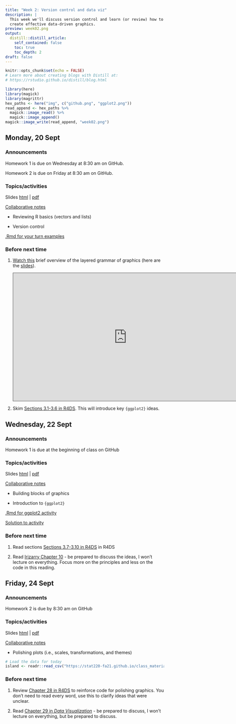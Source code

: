 ```yaml
---
title: "Week 2: Version control and data viz"
description: |
  This week we'll discuss version control and learn (or review) how to use the ggplot2 library to 
  create effective data-driven graphics.
preview: week02.png
output:
  distill::distill_article:
    self_contained: false
    toc: true
    toc_depth: 2
draft: false
---
```



```r
knitr::opts_chunk$set(echo = FALSE)
# Learn more about creating blogs with Distill at:
# https://rstudio.github.io/distill/blog.html

library(here)
library(magick)
library(magrittr)
hex_paths <- here("img", c("github.png", "ggplot2.png"))
read_append <- hex_paths %>%
  magick::image_read() %>%
  magick::image_append()
magick::image_write(read_append, "week02.png")
```

## Monday, 20 Sept


### Announcements

Homework 1 is due on Wednesday at 8:30 am on GitHub.

Homework 2 is due on Friday at 8:30 am on GitHub.

### Topics/activities

Slides [html](https://stat220-fa21.github.io/class_materials/slides/04-version-control) | [pdf](https://stat220-fa21.github.io/class_materials/slides/04-version-control.pdf)

[Collaborative notes](https://docs.google.com/document/d/1ZbbpxqUUOZ5ooJR3y5wczNY_pj0wjHL9-Nn81_edhik/edit?usp=sharing)

- Reviewing R basics (vectors and lists)

- Version control

[.Rmd for your turn examples](https://stat220-fa21.github.io/class_materials/activities/02-r-basics.Rmd)


### Before next time

1. [Watch this](https://carleton.hosted.panopto.com/Panopto/Pages/Viewer.aspx?id=6f63d31a-4fa0-4f93-8f74-ada500fde064) brief overview of the layered grammar of graphics (here are the [slides](https://stat220-fa21.github.io/class_materials/slides/03-grammar-of-graphics.pdf)).

    <iframe src="https://carleton.hosted.panopto.com/Panopto/Pages/Embed.aspx?id=6f63d31a-4fa0-4f93-8f74-ada500fde064&autoplay=false&offerviewer=true&showtitle=false&showbrand=true&captions=false&interactivity=all" height="405" width="720" style="border: 1px solid #464646;" allowfullscreen allow="autoplay"></iframe>

1. Skim [Sections 3.1-3.6 in R4DS](https://r4ds.had.co.nz/data-visualisation.html#introduction-1). This will introduce key `{ggplot2}` ideas.




## Wednesday, 22 Sept

### Announcements

Homework 1 is due at the beginning of class on GitHub

### Topics/activities

Slides [html](https://stat220-fa21.github.io/class_materials/slides/05-ggplot2-essentials) | [pdf](https://stat220-fa21.github.io/class_materials/slides/05-ggplot2-essentials.pdf)

[Collaborative notes](https://docs.google.com/document/d/1gsO6TI-2rWuSPU3p1T8tpynNqhgYoGE2f8lO7fG1TCA/edit?usp=sharing)

- Building blocks of graphics

- Introduction to `{ggplot2}`

[.Rmd for ggplot2 activity](https://stat220-fa21.github.io/class_materials/activities/04_ggplot2_basics.Rmd)

[Solution to activity](https://stat220-fa21.github.io/class_materials/activities/04_soln_ggplot2_basics.html)


### Before next time

1. Read sections  [Sections 3.7-3.10 in R4DS](https://r4ds.had.co.nz/data-visualisation.html#introduction-1) in R4DS

1. Read [Irizarry Chapter 10](https://rafalab.github.io/dsbook/data-visualization-principles.html) - be prepared to discuss the ideas, I won't lecture on everything. Focus more on the principles and less on the code in this reading.




## Friday, 24 Sept

### Announcements

Homework 2 is due by 8:30 am on GitHub

### Topics/activities

Slides [html](https://stat220-fa21.github.io/class_materials/slides/05-polishing-plots) | [pdf](https://stat220-fa21.github.io/class_materials/slides/05-polishing-plots.pdf)

[Collaborative notes](https://docs.google.com/document/d/1ZP8Sx50xbOT7ghXJ6SUuwpYrTqOOpyNsLE_xvtNsJGI/edit?usp=sharing)

- Polishing plots (i.e., scales, transformations, and themes)

```r
# Load the data for today 
island <- readr::read_csv("https://stat220-fa21.github.io/class_materials/data/island_species.csv")
```



### Before next time


1. Review [Chapter 28 in R4DS](https://r4ds.had.co.nz/graphics-for-communication.html) to reinforce code for polishing graphics. You don't need to read every word, use this to clarify ideas that were unclear.

1. Read [Chapter 29 in *Data Visualization*](https://clauswilke.com/dataviz/telling-a-story.html) - be prepared to discuss, I won't lecture on everything, but be prepared to discuss.

